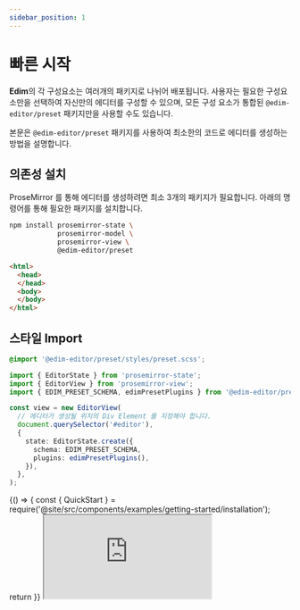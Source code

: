 ```yaml
---
sidebar_position: 1 
---
```


# 빠른 시작

**Edim**의 각 구성요소는 여러개의 패키지로 나뉘어 배포됩니다. 사용자는 필요한 구성요소만을 선택하여 자신만의 에디터를 구성할 수 있으며, 모든 구성 요소가 통합된 `@edim-editor/preset` 패키지만을 사용할 수도 있습니다.

본문은 `@edim-editor/preset` 패키지를 사용하여 최소한의 코드로 에디터를 생성하는 방법을 설명합니다.

## 의존성 설치

ProseMirror 를 통해 에디터를 생성하려면 최소 3개의 패키지가 필요합니다. 아래의 명령어를 통해 필요한 패키지를 설치합니다.

```bash npm2yarn
npm install prosemirror-state \
            prosemirror-model \
            prosemirror-view \
            @edim-editor/preset
```

```html
<html>
  <head>
  </head>
  <body>
  </body>
</html>
```

## 스타일 Import

```scss title="/styles/global.scss"
@import '@edim-editor/preset/styles/preset.scss';
```

```typescript title="/src/index.ts"
import { EditorState } from 'prosemirror-state';
import { EditorView } from 'prosemirror-view';
import { EDIM_PRESET_SCHEMA, edimPresetPlugins } from '@edim-editor/preset';

const view = new EditorView(
  // 에디터가 생성될 위치의 Div Element 를 지정해야 합니다.
  document.querySelector('#editor'),
  {
    state: EditorState.create({
      schema: EDIM_PRESET_SCHEMA,
      plugins: edimPresetPlugins(),
    }),
  },
);
```

<BrowserOnly>
  {() => {
    const { QuickStart } = require('@site/src/components/examples/getting-started/installation');
    return <QuickStart />
  }}
</BrowserOnly>

<iframe className='stackblitz' src="https://stackblitz.com/edit/typescript-tm1j7h?embed=1&file=index.ts"></iframe>